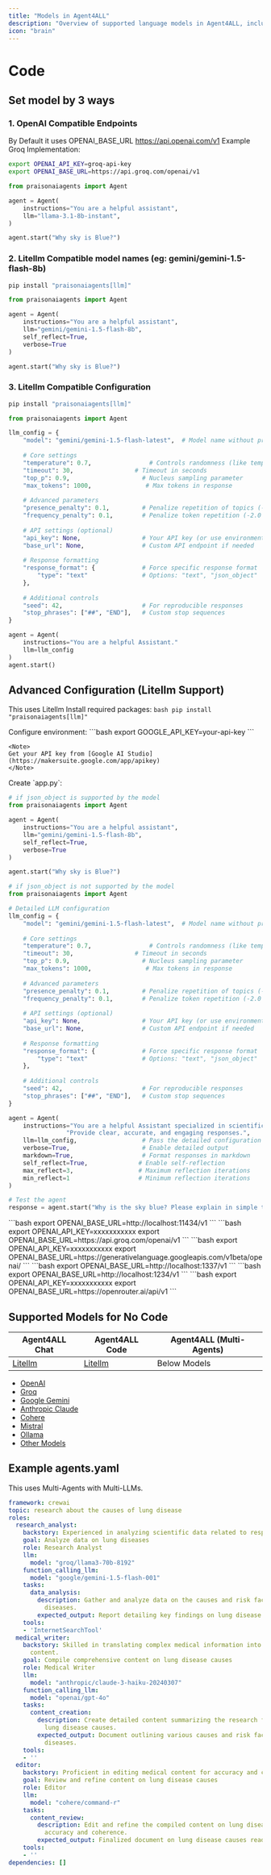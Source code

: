 ```yaml
---
title: "Models in Agent4ALL"
description: "Overview of supported language models in Agent4ALL, including OpenAI, Groq, Google Gemini, Anthropic Claude, and configuration examples"
icon: "brain"
---
```


# Code

## Set model by 3 ways

### 1. OpenAI Compatible Endpoints

<Note>By Default it uses OPENAI_BASE_URL https://api.openai.com/v1 </Note>
Example Groq Implementation:

```bash
export OPENAI_API_KEY=groq-api-key
export OPENAI_BASE_URL=https://api.groq.com/openai/v1
```

```python
from praisonaiagents import Agent

agent = Agent(
    instructions="You are a helpful assistant",
    llm="llama-3.1-8b-instant",
)

agent.start("Why sky is Blue?")
```

### 2. Litellm Compatible model names (eg: gemini/gemini-1.5-flash-8b)

```bash
pip install "praisonaiagents[llm]"
```

```python
from praisonaiagents import Agent

agent = Agent(
    instructions="You are a helpful assistant",
    llm="gemini/gemini-1.5-flash-8b",
    self_reflect=True,
    verbose=True
)

agent.start("Why sky is Blue?")
```

### 3. Litellm Compatible Configuration

```bash
pip install "praisonaiagents[llm]"
```

```python 
from praisonaiagents import Agent

llm_config = {
    "model": "gemini/gemini-1.5-flash-latest",  # Model name without provider prefix
    
    # Core settings
    "temperature": 0.7,                # Controls randomness (like temperature)
    "timeout": 30,                 # Timeout in seconds
    "top_p": 0.9,                    # Nucleus sampling parameter
    "max_tokens": 1000,               # Max tokens in response
    
    # Advanced parameters
    "presence_penalty": 0.1,         # Penalize repetition of topics (-2.0 to 2.0)
    "frequency_penalty": 0.1,        # Penalize token repetition (-2.0 to 2.0)
    
    # API settings (optional)
    "api_key": None,                 # Your API key (or use environment variable)
    "base_url": None,                # Custom API endpoint if needed
    
    # Response formatting
    "response_format": {             # Force specific response format
        "type": "text"               # Options: "text", "json_object"
    },
    
    # Additional controls
    "seed": 42,                      # For reproducible responses
    "stop_phrases": ["##", "END"],   # Custom stop sequences
}

agent = Agent(
    instructions="You are a helpful Assistant."
    llm=llm_config
)
agent.start()
```

## Advanced Configuration (Litellm Support)

<Note>This uses Litellm</Note>
<Steps>
  <Step title="Install Package">
    Install required packages:
    ```bash
    pip install "praisonaiagents[llm]"
    ```
  </Step>

  <Step title="Setup Environment">
    Configure environment:
    ```bash
    export GOOGLE_API_KEY=your-api-key
    ```
    
    <Note>
    Get your API key from [Google AI Studio](https://makersuite.google.com/app/apikey)
    </Note>
  </Step>

  <Step title="Create Agent">
    Create `app.py`:

<CodeGroup>

```python Basic
# if json_object is supported by the model
from praisonaiagents import Agent

agent = Agent(
    instructions="You are a helpful assistant",
    llm="gemini/gemini-1.5-flash-8b",
    self_reflect=True,
    verbose=True
)

agent.start("Why sky is Blue?")
```

```python Advanced 
# if json_object is not supported by the model
from praisonaiagents import Agent

# Detailed LLM configuration
llm_config = {
    "model": "gemini/gemini-1.5-flash-latest",  # Model name without provider prefix
    
    # Core settings
    "temperature": 0.7,                # Controls randomness (like temperature)
    "timeout": 30,                 # Timeout in seconds
    "top_p": 0.9,                    # Nucleus sampling parameter
    "max_tokens": 1000,               # Max tokens in response
    
    # Advanced parameters
    "presence_penalty": 0.1,         # Penalize repetition of topics (-2.0 to 2.0)
    "frequency_penalty": 0.1,        # Penalize token repetition (-2.0 to 2.0)
    
    # API settings (optional)
    "api_key": None,                 # Your API key (or use environment variable)
    "base_url": None,                # Custom API endpoint if needed
    
    # Response formatting
    "response_format": {             # Force specific response format
        "type": "text"               # Options: "text", "json_object"
    },
    
    # Additional controls
    "seed": 42,                      # For reproducible responses
    "stop_phrases": ["##", "END"],   # Custom stop sequences
}

agent = Agent(
    instructions="You are a helpful Assistant specialized in scientific explanations. "
                "Provide clear, accurate, and engaging responses.",
    llm=llm_config,                  # Pass the detailed configuration
    verbose=True,                    # Enable detailed output
    markdown=True,                   # Format responses in markdown
    self_reflect=True,              # Enable self-reflection
    max_reflect=3,                  # Maximum reflection iterations
    min_reflect=1                   # Minimum reflection iterations
)

# Test the agent
response = agent.start("Why is the sky blue? Please explain in simple terms.")

```
</CodeGroup>
</Step>
</Steps>

<AccordionGroup>
  <Accordion title="Ollama Integration" defaultOpen>
    ```bash
    export OPENAI_BASE_URL=http://localhost:11434/v1
    ```
  </Accordion>
  <Accordion title="Groq Integration" defaultOpen>
    ```bash
    export OPENAI_API_KEY=xxxxxxxxxxx
    export OPENAI_BASE_URL=https://api.groq.com/openai/v1
    ```
  </Accordion>
  <Accordion title="Google Gemini" defaultOpen> 
    ```bash
    export OPENAI_API_KEY=xxxxxxxxxxx
    export OPENAI_BASE_URL=https://generativelanguage.googleapis.com/v1beta/openai/
    ```
  </Accordion>
  <Accordion title="Jan AI Integration" defaultOpen>
    ```bash
    export OPENAI_BASE_URL=http://localhost:1337/v1
    ```
  </Accordion>
  <Accordion title="LM Studio Integration" defaultOpen>
    ```bash
    export OPENAI_BASE_URL=http://localhost:1234/v1
    ```
  </Accordion>
  <Accordion title="OpenRouter Integration" defaultOpen>
    ```bash
    export OPENAI_API_KEY=xxxxxxxxxxx
    export OPENAI_BASE_URL=https://openrouter.ai/api/v1
    ```
  </Accordion>

</AccordionGroup>

## Supported Models for No Code

| Agent4ALL Chat | Agent4ALL Code | Agent4ALL (Multi-Agents) |
| --- | --- | --- |
| [Litellm](https://litellm.vercel.app/docs/providers) | [Litellm](https://litellm.vercel.app/docs/providers) | Below Models |

- [OpenAI](models/openai.md)
- [Groq](models/groq.md)
- [Google Gemini](models/google.md)
- [Anthropic Claude](models/anthropic.md)
- [Cohere](models/cohere.md)
- [Mistral](models/mistral.md)
- [Ollama](models/ollama.md)
- [Other Models](models/other.md)


## Example agents.yaml

This uses Multi-Agents with Multi-LLMs.

```yaml
framework: crewai
topic: research about the causes of lung disease
roles:
  research_analyst:
    backstory: Experienced in analyzing scientific data related to respiratory health.
    goal: Analyze data on lung diseases
    role: Research Analyst
    llm:  
      model: "groq/llama3-70b-8192"
    function_calling_llm: 
      model: "google/gemini-1.5-flash-001"
    tasks:
      data_analysis:
        description: Gather and analyze data on the causes and risk factors of lung
          diseases.
        expected_output: Report detailing key findings on lung disease causes.
    tools:
    - 'InternetSearchTool'
  medical_writer:
    backstory: Skilled in translating complex medical information into accessible
      content.
    goal: Compile comprehensive content on lung disease causes
    role: Medical Writer
    llm:  
      model: "anthropic/claude-3-haiku-20240307"
    function_calling_llm: 
      model: "openai/gpt-4o"
    tasks:
      content_creation:
        description: Create detailed content summarizing the research findings on
          lung disease causes.
        expected_output: Document outlining various causes and risk factors of lung
          diseases.
    tools:
    - ''
  editor:
    backstory: Proficient in editing medical content for accuracy and clarity.
    goal: Review and refine content on lung disease causes
    role: Editor
    llm:  
      model: "cohere/command-r"
    tasks:
      content_review:
        description: Edit and refine the compiled content on lung disease causes for
          accuracy and coherence.
        expected_output: Finalized document on lung disease causes ready for dissemination.
    tools:
    - ''
dependencies: []
```